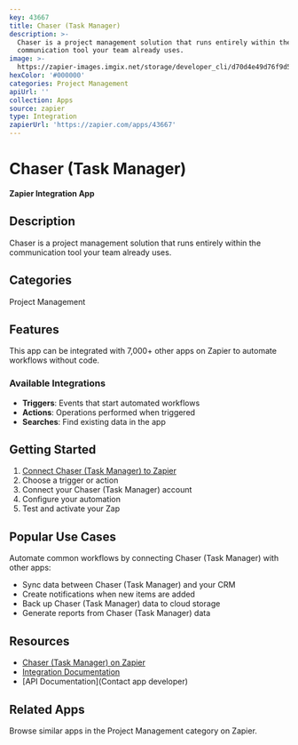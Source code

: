 ```yaml
---
key: 43667
title: Chaser (Task Manager)
description: >-
  Chaser is a project management solution that runs entirely within the
  communication tool your team already uses.
image: >-
  https://zapier-images.imgix.net/storage/developer_cli/d70d4e49d76f9d546d0885db3c0bef3f.png?auto=format%2Ccompress&ixlib=python-3.0.0&q=50
hexColor: '#000000'
categories: Project Management
apiUrl: ''
collection: Apps
source: zapier
type: Integration
zapierUrl: 'https://zapier.com/apps/43667'
---
```

# Chaser (Task Manager)

**Zapier Integration App**

## Description

Chaser is a project management solution that runs entirely within the communication tool your team already uses.

## Categories

Project Management

## Features

This app can be integrated with 7,000+ other apps on Zapier to automate workflows without code.

### Available Integrations

- **Triggers**: Events that start automated workflows
- **Actions**: Operations performed when triggered
- **Searches**: Find existing data in the app

## Getting Started

1. [Connect Chaser (Task Manager) to Zapier](https://zapier.com/apps/43667)
2. Choose a trigger or action
3. Connect your Chaser (Task Manager) account
4. Configure your automation
5. Test and activate your Zap

## Popular Use Cases

Automate common workflows by connecting Chaser (Task Manager) with other apps:

- Sync data between Chaser (Task Manager) and your CRM
- Create notifications when new items are added
- Back up Chaser (Task Manager) data to cloud storage
- Generate reports from Chaser (Task Manager) data

## Resources

- [Chaser (Task Manager) on Zapier](https://zapier.com/apps/43667)
- [Integration Documentation](https://zapier.com/apps/43667/integrations)
- [API Documentation](Contact app developer)

## Related Apps

Browse similar apps in the Project Management category on Zapier.
